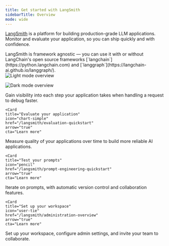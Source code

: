 ```yaml
---
title: Get started with LangSmith
sidebarTitle: Overview
mode: wide
---
```


[LangSmith](https://www.langchain.com/langsmith) is a platform for building production-grade LLM applications. Monitor and evaluate your application, so you can ship quickly and with confidence.

<Tip>
LangSmith is framework agnostic — you can use it with or without LangChain's open source frameworks [`langchain`](https://python.langchain.com) and [`langgraph`](https://langchain-ai.github.io/langgraph/).
</Tip>

<div style={{ textAlign: 'center' }}>
<img
    className="block dark:hidden"
    src="/langsmith/images/overview-light.svg"
    alt="Light mode overview"
/>

<img
    className="hidden dark:block"
    src="/langsmith/images/overview-dark.svg"
    alt="Dark mode overview"
/>
</div>

<Columns cols={2}>
    <Card
    title="Start tracing"
    icon="magnifying-glass"
    href="/langsmith/observability-quickstart"
    arrow="true"
    cta="Learn more"
>
   Gain visibility into each step your application takes when handling a request to debug faster.
    </Card>

    <Card
    title="Evaluate your application"
    icon="chart-simple"
    href="/langsmith/evaluation-quickstart"
    arrow="true"
    cta="Learn more"
>
   Measure quality of your applications over time to build more reliable AI applications.
    </Card>

    <Card
    title="Test your prompts"
    icon="pencil"
    href="/langsmith/prompt-engineering-quickstart"
    arrow="true"
    cta="Learn more"
>
Iterate on prompts, with automatic version control and collaboration features.
    </Card>

    <Card
    title="Set up your workspace"
    icon="user-tie"
    href="/langsmith/administration-overview"
    arrow="true"
    cta="Learn more"
>
Set up your workspace, configure admin settings, and invite your team to collaborate.
    </Card>
</Columns>
